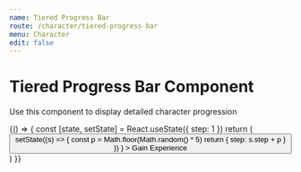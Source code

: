 ```yaml
---
name: Tiered Progress Bar
route: /character/tiered-progress-bar
menu: Character
edit: false
---
```



# Tiered Progress Bar Component

Use this component to display detailed character progression

<Playground>
	<div style={{ display: "flex", flexDirection: "column", height: "200px", width: "400px", justifyContent: "space-around" }}>
		<TieredProgressBar stepNumber={35} tiers={Tiers1} icon="circle" color="#13b06d" background="#87c5aa" />
		<TieredProgressBar stepNumber={45} tiers={Tiers2} icon="star" color="#a57af7" background="#bbabd8" />
	</div>
</Playground>

<Playground>
	{() => {
		const [state, setState] = React.useState({ step: 1 })
		return (
			<React.Fragment>
				<button
					onClick={() =>
						setState((s) => {
							const p = Math.floor(Math.random() * 5)
							return { step: s.step + p }
						})
					}
				>
					Gain Experience
				</button>
				<TieredProgressBar stepNumber={state.step} tiers={Tiers1} icon="circle" color="#13b06d" background="#87c5aa" />
			</React.Fragment>
		)
	}}
</Playground>

<br></br>

<Props of={TieredProgressBar} />

